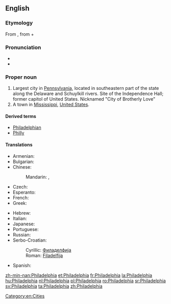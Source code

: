 ==English==
{{wikipedia|Philadelphia, Pennsylvania}}

===Etymology===
From {{etyl|grc}} {{term|Φιλαδέλφεια|tr=Philadelphia|lang=grc|sc=polytonic}}, from {{term|φιλέω||I love|tr=phileō|lang=grc|sc=polytonic}} + {{term|ἀδελφός||brother|tr=adelphos|lang=grc|sc=polytonic}}

===Pronunciation===
* {{audio|en-uk-Philadelphia.ogg|Audio (UK)}}
* {{audio|en-us-Philadelphia.ogg|Audio (US)}}

===Proper noun===
{{en-proper noun}}

# Largest city in [[Pennsylvania]], located in southeastern part of the state along the Delaware and Schuylkill rivers. Site of the Independence Hall; former capitol of United States. Nicknamed "City of Brotherly Love"
# A town in [[Mississippi]], [[United States]].

====Derived terms====
* [[Philadelphian]]
* [[Philly]]

====Translations====
{{trans-top|large city}}
* Armenian: {{t-|hy|Ֆիլադելֆիա|tr=Filadelfia|sc=Armn}}
* Bulgarian: {{t-|bg|Филаделфия|f|tr=Filadélfija|sc=Cyrl}}
* Chinese:
*: Mandarin: {{t|cmn|費城|sc=Hani}}, {{t|cmn|费城|tr=Fèichéng|sc=Hani}}
* Czech: {{t-|cs|Filadelfie|f}}
* Esperanto: {{t-|eo|Filadelfio}}
* French: {{t+|fr|Philadelphie}}
* Greek: {{t-|el|Φιλαδέλφεια|f|tr=Filadélfeia|sc=Grek}}
{{trans-mid}}
* Hebrew: {{t-|he|פילדלפיה|f|alt=פִילָדֶלְפִיָּה|tr=filadélfia}}
* Italian: {{t+|it|Filadelfia|f}}
* Japanese: {{t-|ja|フィラデルフィア|tr=Firaderufia|sc=Jpan}}
* Portuguese: {{t+|pt|Filadélfia|f}}
* Russian: {{t-|ru|Филадельфия|f|tr=Filadél’fija|sc=Cyrl}}
* Serbo-Croatian:
*: Cyrillic: [[Филаделфија#Serbo-Croatian|Филаделфија]] {{f}}
*: Roman: [[Filadelfija#Serbo-Croatian|Filadelfija]] {{f}}
* Spanish: {{t+|es|Filadelfia|f}}
{{trans-bottom}}

[[Category:en:Cities]]

[[zh-min-nan:Philadelphia]]
[[et:Philadelphia]]
[[fr:Philadelphia]]
[[la:Philadelphia]]
[[hu:Philadelphia]]
[[nl:Philadelphia]]
[[pl:Philadelphia]]
[[ro:Philadelphia]]
[[sr:Philadelphia]]
[[sv:Philadelphia]]
[[ta:Philadelphia]]
[[zh:Philadelphia]]